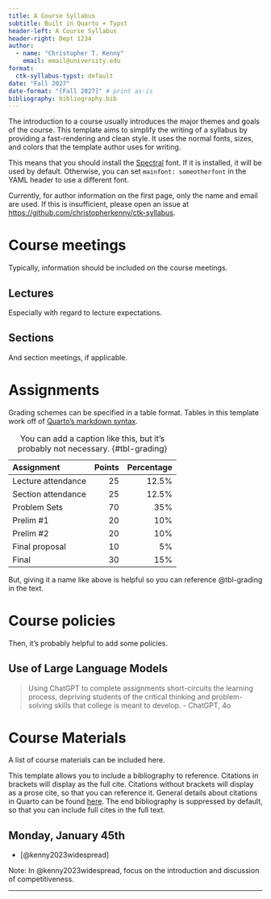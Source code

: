 ```yaml
---
title: A Course Syllabus
subtitle: Built in Quarto + Typst
header-left: A Course Syllabus
header-right: Dept 1234
author:
  - name: "Christopher T. Kenny"
    email: email@university.edu
format:
  ctk-syllabus-typst: default
date: "Fall 2027"
date-format: "[Fall 2027]" # print as-is
bibliography: bibliography.bib
---
```


The introduction to a course usually introduces the major themes and goals of the course.
This template aims to simplify the writing of a syllabus by providing a fast-rendering and clean style.
It uses the normal fonts, sizes, and colors that the template author uses for writing.

This means that you should install the [Spectral](https://fonts.google.com/specimen/Spectral) font.
If it is installed, it will be used by default.
Otherwise, you can set `mainfont: someotherfont` in the YAML header to use a different font.

Currently, for author information on the first page, only the name and email are used.
If this is insufficient, please open an issue at <https://github.com/christopherkenny/ctk-syllabus>.

# Course meetings

Typically, information should be included on the course meetings.

## Lectures

Especially with regard to lecture expectations.

## Sections

And section meetings, if applicable.

# Assignments

Grading schemes can be specified in a table format.
Tables in this template work off of [Quarto's markdown syntax](https://quarto.org/docs/authoring/tables.html).

| Assignment | Points | Percentage |
|:-----------|-------:|-----------:|
| Lecture attendance | 25 | 12.5%  |
| Section attendance | 25 | 12.5%  |
| Problem Sets       | 70 | 35%    |
| Prelim #1          | 20 | 10%    |
| Prelim #2          | 20 | 10%    |
| Final proposal     | 10 | 5%     |
| Final              | 30 | 15%    |

: You can add a caption like this, but it's probably not necessary. {#tbl-grading}

But, giving it a name like above is helpful so you can reference @tbl-grading in the text.

# Course policies

Then, it's probably helpful to add some policies.

## Use of Large Language Models

> Using ChatGPT to complete assignments short-circuits the learning process, depriving students of the critical thinking and problem-solving skills that college is meant to develop. - ChatGPT, 4o

# Course Materials

A list of course materials can be included here.

This template allows you to include a bibliography to reference.
Citations in brackets will display as the full cite.
Citations without brackets will display as a prose cite, so that you can reference it.
General details about citations in Quarto can be found [here](https://quarto.org/docs/authoring/citations.html).
The end bibliography is suppressed by default, so that you can include full cites in the full text.

## Monday, January 45th

- [@kenny2023widespread]

Note: In @kenny2023widespread, focus on the introduction and discussion of competitiveness.

--- 
